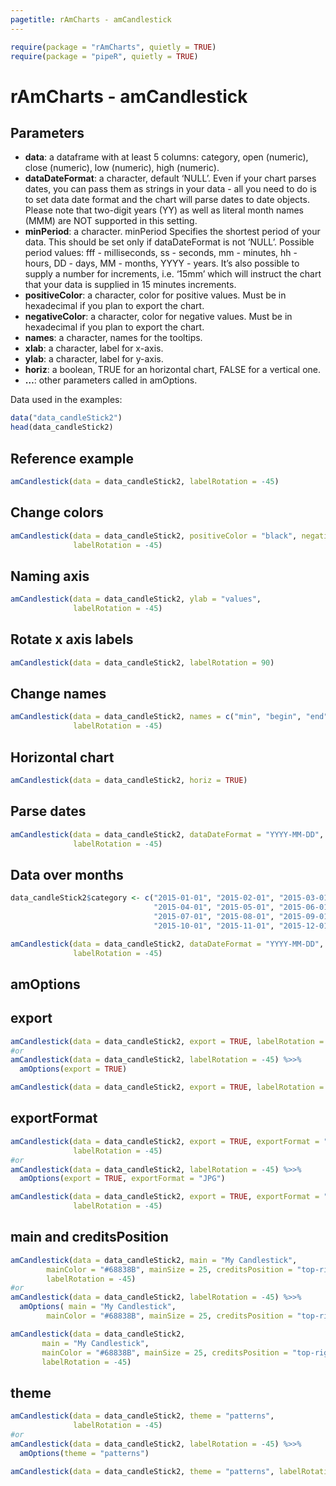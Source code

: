 ```yaml
---
pagetitle: rAmCharts - amCandlestick
---
```


```r
require(package = "rAmCharts", quietly = TRUE)
require(package = "pipeR", quietly = TRUE)
```

<h1>rAmCharts - amCandlestick</h1>

## Parameters

* __data__: a dataframe with at least 5 columns: category, open (numeric), close (numeric), low (numeric), high (numeric). 
* __dataDateFormat__: a character, default 'NULL'. Even if your chart parses dates, you can pass them as strings in your data - all you need to do is to set data date format and the chart will parse dates to date objects. Please note that two-digit years (YY) as well as literal month names (MMM)  are NOT supported in this setting.
* __minPeriod__: a character. minPeriod Specifies the shortest period of your data. This should be set only if dataDateFormat is not 'NULL'. Possible period values: fff - milliseconds, ss - seconds, mm - minutes, hh - hours, DD - days, MM - months, YYYY - years. It's also possible to supply a number for increments, i.e. '15mm' which will instruct the chart that your data is supplied in 15 minutes increments.
* __positiveColor__: a character, color for positive values. Must be in hexadecimal if you plan to export the chart.
* __negativeColor__: a character, color for negative values. Must be in hexadecimal if you plan to export the chart.
* __names__: a character, names for the tooltips.
* __xlab__: a character, label for x-axis.
* __ylab__: a character, label for y-axis.
* __horiz__: a boolean, TRUE for an horizontal chart, FALSE for a vertical one.
* __...__: other parameters called in amOptions. 

Data used in the examples:
```r
data("data_candleStick2")
head(data_candleStick2)
```

## Reference example

```r
amCandlestick(data = data_candleStick2, labelRotation = -45)
```

## Change colors
```r
amCandlestick(data = data_candleStick2, positiveColor = "black", negativeColor = "green", 
              labelRotation = -45)
```

## Naming axis
```r
amCandlestick(data = data_candleStick2, ylab = "values", 
              labelRotation = -45)
```

## Rotate x axis labels
```r
amCandlestick(data = data_candleStick2, labelRotation = 90)
```

## Change names
```r
amCandlestick(data = data_candleStick2, names = c("min", "begin", "end", "max"), 
              labelRotation = -45)
```

## Horizontal chart
```r
amCandlestick(data = data_candleStick2, horiz = TRUE)
```

## Parse dates
```r
amCandlestick(data = data_candleStick2, dataDateFormat = "YYYY-MM-DD", 
              labelRotation = -45)
```

## Data over months
```r
data_candleStick2$category <- c("2015-01-01", "2015-02-01", "2015-03-01",
                                "2015-04-01", "2015-05-01", "2015-06-01",
                                "2015-07-01", "2015-08-01", "2015-09-01",
                                "2015-10-01", "2015-11-01", "2015-12-01")

amCandlestick(data = data_candleStick2, dataDateFormat = "YYYY-MM-DD", minPeriod = "MM", 
              labelRotation = -45)
```

<h2 class="partdivtitle">amOptions</h2>

## export
```r
amCandlestick(data = data_candleStick2, export = TRUE, labelRotation = -45)
#or
amCandlestick(data = data_candleStick2, labelRotation = -45) %>>% 
  amOptions(export = TRUE)
```
```r
amCandlestick(data = data_candleStick2, export = TRUE, labelRotation = -45)
```
  
## exportFormat
```r
amCandlestick(data = data_candleStick2, export = TRUE, exportFormat = "JPG", 
              labelRotation = -45)
#or
amCandlestick(data = data_candleStick2, labelRotation = -45) %>>% 
  amOptions(export = TRUE, exportFormat = "JPG")
```
```r
amCandlestick(data = data_candleStick2, export = TRUE, exportFormat = "JPG", 
              labelRotation = -45)
```

## main and creditsPosition
```r
amCandlestick(data = data_candleStick2, main = "My Candlestick",
        mainColor = "#68838B", mainSize = 25, creditsPosition = "top-right", 
        labelRotation = -45)
#or
amCandlestick(data = data_candleStick2, labelRotation = -45) %>>% 
  amOptions( main = "My Candlestick",
        mainColor = "#68838B", mainSize = 25, creditsPosition = "top-right")
```
```r
amCandlestick(data = data_candleStick2, 
       main = "My Candlestick",
       mainColor = "#68838B", mainSize = 25, creditsPosition = "top-right",
       labelRotation = -45)
```

<h2 class="partdivtitle">theme</h2>
```r
amCandlestick(data = data_candleStick2, theme = "patterns",
              labelRotation = -45)
#or
amCandlestick(data = data_candleStick2, labelRotation = -45) %>>% 
  amOptions(theme = "patterns")
```
```r
amCandlestick(data = data_candleStick2, theme = "patterns", labelRotation = -45)
```
